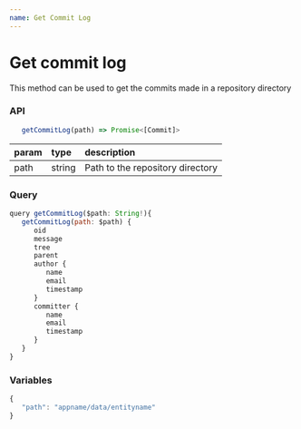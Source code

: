 ```yaml
---
name: Get Commit Log
---
```


# Get commit log

This method can be used to get the commits made in a repository directory

### API

```js
   getCommitLog(path) => Promise<[Commit]>
```

| param | type   | description                      |
| :---- | :----- | :------------------------------- |
| path  | string | Path to the repository directory |

### Query

```js
query getCommitLog($path: String!){
   getCommitLog(path: $path) {
      oid
      message
      tree
      parent
      author {
         name
         email
         timestamp
      }
      committer {
         name
         email
         timestamp
      }
   }
}
```

### Variables

```js
{
   "path": "appname/data/entityname"
}
```
